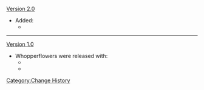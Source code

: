 [[Version 2.0]]
*Added:
**{{Enemy|Electro Whopperflower}}
----
[[Version 1.0]]
*Whopperflowers were released with:
**{{Enemy|Cryo Whopperflower}}
**{{Enemy|Pyro Whopperflower}}
<noinclude>[[Category:Change History]]</noinclude>